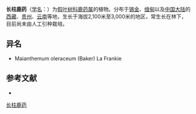 {{Speciesbox
| name = 长柱鹿药
| status = 
| status_system = 
| image =
| genus = Smilacina
| species = oleracea
| authority = (Baker) Hook. f. et Thoms.
}}

'''长柱鹿药'''（[[学名|学名]]：{{lang|la|''Smilacina oleracea''}}）为[[假叶树科|假叶树科]][[鹿药属|鹿药属]]的植物。分布于[[锡金|锡金]]、[[缅甸|缅甸]]以及[[中国大陆|中国大陆]]的[[西藏|西藏]]、[[贵州|贵州]]、[[云南|云南]]等地，生长于海拔2,100米至3,000米的地区，常生长在林下，目前尚未由人工引种栽培。

== 异名 ==
* Maianthemum oleraceum (Baker) La Frankie

== 参考文献 ==
<div class="references-small">
* {{cite web| url =http://www.bioinfo.cn/db05/KmzwSpecies.php?action=view&id=5395| title =长柱鹿药| work =《中国高等植物数据库全库》| publisher =中国科学院微生物研究所| author =昆明植物研究所| accessdate =2009-02-24| deadurl =yes| archiveurl =https://web.archive.org/web/20160305053512/http://www.bioinfo.cn/db05/KmzwSpecies.php?action=view&id=5395| archivedate =2016-03-05}}
</div>
{{Taxonbar|from=Q15226975}}

[[Category:鹿药属|长柱鹿药]]


{{植物小作品}}